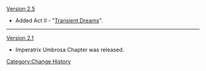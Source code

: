 [[Version 2.5]]
* Added Act II - "[[Transient Dreams]]".
----
[[Version 2.1]]
* Imperatrix Umbrosa Chapter was released.
<noinclude>[[Category:Change History]]</noinclude>